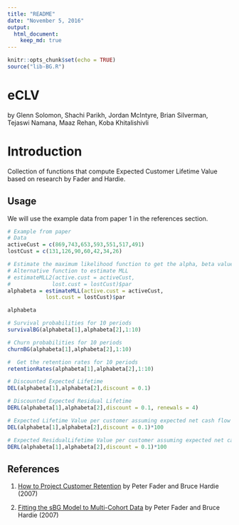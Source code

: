 ```yaml
---
title: "README"
date: "November 5, 2016"
output: 
  html_document:
    keep_md: true
---
```


```r
knitr::opts_chunk$set(echo = TRUE)
source("lib-BG.R")
```

# eCLV

by Glenn Solomon, Shachi Parikh, Jordan McIntyre, Brian Silverman, Tejaswi Namana, Maaz Rehan,
Koba Khitalishivli

# Introduction

Collection of functions that compute Expected Customer Lifetime Value based on research by Fader and
Hardie.

## Usage

We will use the example data from paper 1 in the references section.

```r
# Example from paper
# Data
activeCust = c(869,743,653,593,551,517,491)
lostCust = c(131,126,90,60,42,34,26)

# Estimate the maximum likelihood function to get the alpha, beta values
# Alternative function to estimate MLL
# estimateMLL2(active.cust = activeCust,
#             lost.cust = lostCust)$par
alphabeta = estimateMLL(active.cust = activeCust,
            lost.cust = lostCust)$par

alphabeta

# Survival probabilities for 10 periods
survivalBG(alphabeta[1],alphabeta[2],1:10)

# Churn probabilities for 10 periods
churnBG(alphabeta[1],alphabeta[2],1:10)

#  Get the retention rates for 10 periods
retentionRates(alphabeta[1],alphabeta[2],1:10)

# Discounted Expected Lifetime
DEL(alphabeta[1],alphabeta[2],discount = 0.1)

# Discounted Expected Residual Lifetime
DERL(alphabeta[1],alphabeta[2],discount = 0.1, renewals = 4)

# Expected Lifetime Value per customer assuming expected net cash flow is 100$ per period
DEL(alphabeta[1],alphabeta[2],discount = 0.1)*100

# Expected ResidualLifetime Value per customer assuming expected net cash flow is 100$ per period
DERL(alphabeta[1],alphabeta[2],discount = 0.1)*100
```

## References

1. [How to Project Customer Retention](https://www.google.com/url?sa=t&rct=j&q=&esrc=s&source=web&cd=1&cad=rja&uact=8&ved=0ahUKEwjXxq-v4ZLQAhWp64MKHYtSC9UQFggdMAA&url=http%3A%2F%2Fciteseerx.ist.psu.edu%2Fviewdoc%2Fdownload%3Fdoi%3D10.1.1.558.935%26rep%3Drep1%26type%3Dpdf&usg=AFQjCNHiSlM9GzZC_VIbQ2rgtSJ6dtSdwA&sig2=twz37wWrSTSSHAo6Dwj0iA) by Peter Fader and Bruce Hardie (2007)

2. [Fitting the sBG Model to Multi-Cohort Data](http://brucehardie.com/notes/017/) by Peter Fader and Bruce Hardie (2007)
